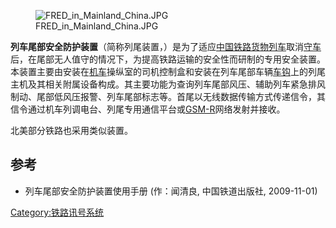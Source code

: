 [[File:FRED_in_Mainland_China.JPG|thumb]]

'''列车尾部安全防护装置'''（简称列尾装置，{{lang-en|End-of-train device}}）是为了适应[[中华人民共和国铁路运输|中国铁路]][[货物列车|货物列车]]取消[[守车|守车]]后，在尾部无人值守的情况下，为提高铁路运输的安全性而研制的专用安全装置。本装置主要由安装在[[机车|机车]]操纵室的司机控制盒和安装在列车尾部车辆[[连结器|车钩]]上的列尾主机及其相关附属设备构成。其主要功能为查询列车尾部风压、辅助列车紧急排风制动、尾部低风压报警、列车尾部标志等。首尾以无线数据传输方式传递信令，其信令通过机车列调电台、列尾专用通信平台或[[GSM-R|GSM-R]]网络发射并接收。

北美部分铁路也采用类似装置。

== 参考 ==
* 列车尾部安全防护装置使用手册 (作：闻清良, 中国铁道出版社, 2009-11-01)

[[Category:铁路讯号系统|Category:铁路讯号系统]]